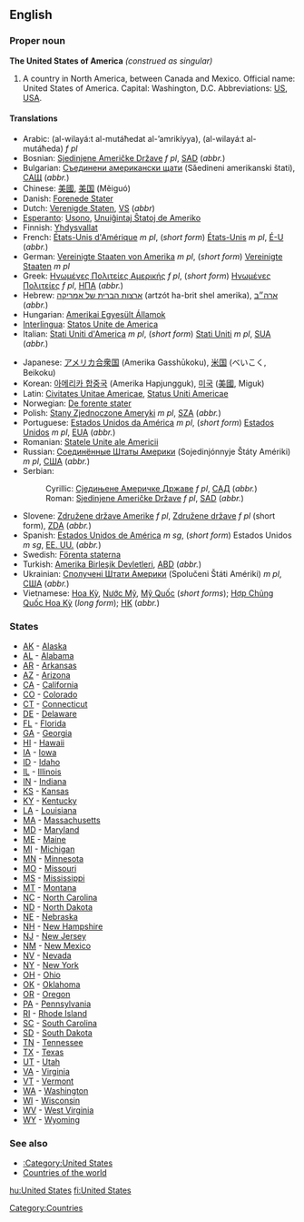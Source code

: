 ==English==

===Proper noun===
'''The United States of America''' ''(construed as singular)''

#A country in North America, between Canada and Mexico. Official name: United States of America. Capital: Washington, D.C.  Abbreviations: [[US]], [[USA]].

====Translations====
{{top}}
*Arabic: {{ARchar|[[الولايات المتحدة الامريكية]]}} (al-wilayá:t al-mutáħedat al-’amrikíyya), {{ARchar|[[الولايات المتحدة]]}} (al-wilayá:t al-mutáħeda) ''f pl''
*Bosnian: [[Sjedinjene Američke Države]] ''f pl'', [[SAD]] (''abbr.'')
*Bulgarian: [[Съединени американски щати]] (Sǎedineni amerikanski štati), [[САЩ]] (''abbr.'')
*Chinese: [[美國]], [[美国]] (Mĕiguó)
*Danish: [[Forenede Stater]]
*Dutch: [[Verenigde Staten]], [[VS]] (''abbr'')
*[[Esperanto]]: [[Usono]], [[Unuiĝintaj Ŝtatoj de Ameriko]]
*Finnish: [[Yhdysvallat]]
*French: [[États-Unis d'Amérique]] ''m pl'', (''short form'') [[États-Unis]] ''m pl'', [[É-U]] (''abbr.'')
*German: [[Vereinigte Staaten von Amerika]] ''m pl'', (''short form'') [[Vereinigte Staaten]] ''m pl''
*Greek: [[Ηνωμένες Πολιτείες Αμερικής]] ''f pl'', (''short form'') [[Ηνωμένες Πολιτείες]] ''f pl'', [[ΗΠΑ]] (''abbr.'')
*Hebrew: [[ארצות הברית של אמריקה]] (artzót ha-brit shel amerika), [[ארה״ב]] (''abbr.'')
*Hungarian: [[Amerikai Egyesült Államok]]
*[[Interlingua]]: [[Statos Unite de America]]
*Italian: [[Stati Uniti d'America]] ''m pl'', (''short form'') [[Stati Uniti]] ''m pl'', [[SUA]] (''abbr.'')
{{mid}}
*Japanese: [[アメリカ合衆国]] (Amerika Gasshūkoku), [[米国]] (べいこく, Beikoku)
*Korean: [[아메리카 합중국]] (Amerika Hapjungguk), [[미국]] ([[美國]], Miguk)
*Latin: [[Civitates Unitae Americae]], [[Status Uniti Americae]]
*Norwegian: [[De forente stater]]
*Polish: [[Stany Zjednoczone Ameryki]] ''m pl'', [[SZA]] (''abbr.'')
*Portuguese: [[Estados Unidos da América]] ''m pl'', (''short form'') [[Estados Unidos]] ''m pl'', [[EUA]] (''abbr.'')
*Romanian: [[Statele Unite ale Americii]]
*Russian: [[Соединённые Штаты Америки]] (Sojedinjónnyje Štáty Amériki) ''m pl'', [[США]] (''abbr.'')
*Serbian:
*:Cyrillic: [[Сједињене Америчке Државе]] ''f pl'', [[САД]] (''abbr.'')
*:Roman: [[Sjedinjene Američke Države]] ''f pl'', [[SAD]] (''abbr.'')
*Slovene: [[Združene države Amerike]] ''f pl'', [[Združene države]] ''f pl'' (short form), [[ZDA]] (''abbr.'')
*Spanish: [[Estados Unidos de América]] ''m sg'', (''short form'') Estados Unidos ''m sg'', [[EE. UU.]] (''abbr.'')
*Swedish: [[Förenta staterna]]
*Turkish: [[Amerika Birleşik Devletleri]], [[ABD]] (''abbr.'')
*Ukrainian: [[Сполучені Штати Америки]] (Spolučeni Štáti Amériki) ''m pl'', [[США]] (''abbr.'')
*Vietnamese: [[Hoa Kỳ]], [[Nước Mỹ]], [[Mỹ Quốc]] (''short forms''); [[Hợp Chủng Quốc Hoa Kỳ]] (''long form''); [[HK#Vietnamese|HK]] (''abbr.'')
{{bottom}}

===States===
*[[AK]] - [[Alaska]]
*[[AL]] - [[Alabama]]
*[[AR]] - [[Arkansas]]
*[[AZ]] - [[Arizona]]
*[[CA]] - [[California]]
*[[CO]] - [[Colorado]]
*[[CT]] - [[Connecticut]]
*[[DE]] - [[Delaware]]
*[[FL]] - [[Florida]]
*[[GA]] - [[Georgia]]
*[[HI]] - [[Hawaii]]
*[[IA]] - [[Iowa]]
*[[ID]] - [[Idaho]]
*[[IL]] - [[Illinois]]
*[[IN]] - [[Indiana]]
*[[KS]] - [[Kansas]]
*[[KY]] - [[Kentucky]]
*[[LA]] - [[Louisiana]]
*[[MA]] - [[Massachusetts]]
*[[MD]] - [[Maryland]]
*[[ME]] - [[Maine]]
*[[MI]] - [[Michigan]]
*[[MN]] - [[Minnesota]]
*[[MO]] - [[Missouri]]
*[[MS]] - [[Mississippi]]
*[[MT]] - [[Montana]]
*[[NC]] - [[North Carolina]]
*[[ND]] - [[North Dakota]]
*[[NE]] - [[Nebraska]]
*[[NH]] - [[New Hampshire]]
*[[NJ]] - [[New Jersey]]
*[[NM]] - [[New Mexico]]
*[[NV]] - [[Nevada]]
*[[NY]] - [[New York]]
*[[OH]] - [[Ohio]]
*[[OK]] - [[Oklahoma]]
*[[OR]] - [[Oregon]]
*[[PA]] - [[Pennsylvania]]
*[[RI]] - [[Rhode Island]]
*[[SC]] - [[South Carolina]]
*[[SD]] - [[South Dakota]]
*[[TN]] - [[Tennessee]]
*[[TX]] - [[Texas]]
*[[UT]] - [[Utah]]
*[[VA]] - [[Virginia]]
*[[VT]] - [[Vermont]]
*[[WA]] - [[Washington]]
*[[WI]] - [[Wisconsin]]
*[[WV]] - [[West Virginia]]
*[[WY]] - [[Wyoming]]

===See also===
*[[:Category:United States]]
*[[Countries of the world]]
{{Wikipedia}}

[[Category:Countries]]

[[hu:United States]]
[[fi:United States]]